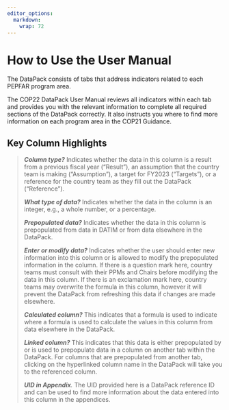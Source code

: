 ```yaml
---
editor_options: 
  markdown: 
    wrap: 72
---
```


# How to Use the User Manual

The DataPack consists of tabs that address indicators related to each
PEPFAR program area.

The COP22 DataPack User Manual reviews all indicators within each tab
and provides you with the relevant information to complete all required
sections of the DataPack correctly. It also instructs you where to find
more information on each program area in the COP21 Guidance.

## Key Column Highlights

> ***Column type?*** Indicates whether the data in this column is a
> result from a previous fiscal year ("Result"), an assumption that the
> country team is making ("Assumption"), a target for FY2023
> ("Targets"), or a reference for the country team as they fill out the
> DataPack ("Reference").
>
> ***What type of data?*** Indicates whether the data in the column is
> an integer, e.g., a whole number, or a percentage.
>
> ***Prepopulated data?*** Indicates whether the data in this column is
> prepopulated from data in DATIM or from data elsewhere in the
> DataPack.
>
> ***Enter or modify data?*** Indicates whether the user should enter
> new information into this column or is allowed to modify the
> prepopulated information in the column. If there is a question mark
> here, country teams must consult with their PPMs and Chairs before
> modifying the data in this column. If there is an exclamation mark
> here, country teams may overwrite the formula in this column, however
> it will prevent the DataPack from refreshing this data if changes are
> made elsewhere.
>
> ***Calculated column?*** This indicates that a formula is used to
> indicate where a formula is used to calculate the values in this
> column from data elsewhere in the DataPack.
>
> ***Linked column?*** This indicates that this data is either
> prepopulated by or is used to prepopulate data in a column on another
> tab within the DataPack. For columns that are prepopulated from
> another tab, clicking on the hyperlinked column name in the DataPack
> will take you to the referenced column.
>
> ***UID in Appendix**.* The UID provided here is a DataPack reference
> ID and can be used to find more information about the data entered
> into this column in the appendices.

\newpage
